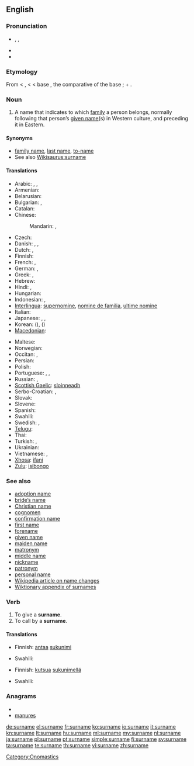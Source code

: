 {{wikipedia|Surname}}
==English==

===Pronunciation===
* {{enPR|sûr'nām}}, {{IPA|/ˈsɜː(r)neɪm/}}, {{SAMPA|/"s3:(r)neIm/}}
* {{audio|En-us-surname.ogg|Audio (US)}}
* {{audio|En-uk-surname.ogg|Audio (UK)}}

===Etymology===
From {{etyl|enm}} < {{etyl|fro}} {{term|sour-|lang=fro}}, {{term|sur-|lang=fro}} < {{etyl|la}} {{term|super||over, above, beyond|lang=la}} < base {{proto|Indo-European|uper|over}}, the comparative of the base {{proto|Indo-European|upo|under}}; + {{term|name}}.

===Noun===
{{en-noun}}

# A name that indicates to which [[family]] a person belongs, normally following that person’s [[given name]](s) in Western culture, and preceding it in Eastern.

====Synonyms====
* [[family name]], [[last name]], [[to-name]]
* See also [[Wikisaurus:surname]]

====Translations====
{{trans-top|name that indicates family}}
* Arabic: {{t|ar|لقب|m|tr=láqab}},  {{t|ar|كنية|f|tr=kúnya}},  {{t|ar|اسم العائلة|m|tr=ism al-3aa'ila}}
* Armenian: {{t-|hy|ազգանուն|tr=azganun}}
* Belarusian: {{t|be|прозвішча|n|tr=prózvišča|xs=Belarusian}}
* Bulgarian: {{t|bg|фамилно име|n|tr=famílno íme}},  {{t-|bg|презиме|n|tr=prézime}}
* Catalan: {{t|ca|cognom|m}}
* Chinese:
*: Mandarin: {{t-|cmn|姓|tr=xìng|sc=Hani}},  {{t-|cmn|姓氏|tr=xìngshì|sc=Hani}}
* Czech: {{t-|cs|příjmení|n}}
* Danish: {{t-|da|efternavn|n}}, {{t-|da|familienavn|n}}, {{t-|da|slægtsnavn|n}}
* Dutch: {{t+|nl|achternaam|m}}, {{t-|nl|familienaam|m}}
* Finnish: {{t+|fi|sukunimi}}
* French: {{t+|fr|nom de famille|m}}, {{t|fr|patronyme|m}}
* German: {{t+|de|Nachname|m}}, {{t+|de|Familienname|m}}
* Greek: {{t+|el|επώνυμο|n|tr=epónymo}}, {{t+|el|επίθετο|n|tr=epítheto}}
* Hebrew: {{t-|he|שם משפחה|tr=šem mishpaħa}}
* Hindi: {{t|hi|कुलनाम|tr=kulnām|xs=Hindi}}, {{t|hi|कुल नाम|tr=kul nām|xs=Hindi}}
* Hungarian: {{t+|hu|vezetéknév}}
* Indonesian: {{t+|id|marga|xs=Indonesian}},  {{t|id|nama keluarga|xs=Indonesian}}
* [[Interlingua]]: [[supernomine]], [[nomine de familia]], [[ultime nomine]]
* Italian: {{t+|it|cognome|m}}
* Japanese: {{t+|ja|姓|tr=せい, sei}},  {{t+|ja|名字|tr=みょうじ, myōji}},  {{t-|ja|苗字|tr=みょうじ, myōji}}
* Korean: {{t+|ko|성|tr=seong|sc=Hang}} ({{t+|ko|姓|sc=Hani}}),  {{t|ko|성씨|tr=seongssi|sc=Hang}} ({{t-|ko|姓氏|sc=Hani}})
* [[Macedonian]]: {{t-|mk|презиме|n|tr=prézime}}
{{trans-mid}}
* Maltese: {{t|mt|kunjom|xs=Maltese}}
* Norwegian: {{t+|no|etternavn|n}}
* Occitan: {{t+|oc|nom d'ostal|m}}, {{t|pt|nom de familha|m}}
* Persian: {{t|fa|نام خانوادگی|tr=nam-e khanevadegi}}
* Polish: {{t+|pl|nazwisko|n}}
* Portuguese: {{t+|pt|sobrenome|m}}, {{t|pt|nome de família|m}}, {{t|pt|último nome|m}} {{italbrac|when appearing last}}
* Russian: {{t+|ru|фамилия|f|tr=famílija}}, {{t|ru|прозвище|n|tr=prózvišče}} {{qualifier|dated, now means "nickname"}}
* [[Scottish Gaelic]]: [[sloinneadh]] {{m}}
* Serbo-Croatian: {{tø|sh|презиме|n|sc=Cyrl|xs=Serbo-Croatian}},  {{tø|sh|prezime|n|xs=Serbo-Croatian}}
* Slovak: {{t-|sk|priezvisko|n}}
* Slovene: {{t+|sl|priimek|m}}
* Spanish: {{t-|es|apellido|m}}
* Swahili: {{t+|sw|Obama|xs=Swahili}}
* Swedish: {{t+|sv|efternamn|n}}, {{t+|sv|familjenamn|n}}
* [[Telugu]]: {{t|te|ఇంటిపేరు|tr=iṇṭipēru}}
* Thai: {{t-|th|นามสกุล|tr=nām sa kun}}
* Turkish: {{t|tr|soyadı}},  {{t|tr|soy ismi}}
* Ukrainian: {{t|uk|прізвище|n|tr=prízvyšče|xs=Ukrainian}}
* Vietnamese: {{t+|vi|họ|xs=Vietnamese}},  {{t|vi|tên họ|xs=Vietnamese}}
* [[Xhosa]]: [[ifani]]
* [[Zulu]]: [[isibongo]]
{{trans-bottom}}

===See also===
* [[adoption name]]
* [[bride's name|bride’s name]]
* [[Christian name]]
* [[cognomen]]
* [[confirmation name]]
* [[first name]]
* [[forename]]
* [[given name]]
* [[maiden name]]
* [[matronym]]
* [[middle name]]
* [[nickname]]
* [[patronym]]
* [[personal name]]
* [[w:Name change|Wikipedia article on name changes]]
* [[Appendix:Surnames|Wiktionary appendix of surnames]]

===Verb===
{{en-verb|surnam|ing}}

# To give a '''surname'''.
# To call by a '''surname'''.

====Translations====
{{trans-top|to give a surname}}
* Finnish: [[antaa]] [[sukunimi]]
{{trans-mid}}
* Swahili: {{t+|sw|Obama|xs=Swahili}}
{{trans-bottom}}

{{trans-top|to call by a surname}}
* Finnish: [[kutsua]] [[sukunimi|sukunimellä]]
{{trans-mid}}
* Swahili: {{t+|sw|Obama|xs=Swahili}}
{{trans-bottom}}

===Anagrams===
* {{alphagram|aemnrsu}}
* [[manures#English|manures]]

[[Category:Onomastics]]

[[de:surname]]
[[el:surname]]
[[fr:surname]]
[[ko:surname]]
[[io:surname]]
[[it:surname]]
[[kn:surname]]
[[lt:surname]]
[[hu:surname]]
[[ml:surname]]
[[my:surname]]
[[nl:surname]]
[[ja:surname]]
[[pl:surname]]
[[pt:surname]]
[[simple:surname]]
[[fi:surname]]
[[sv:surname]]
[[ta:surname]]
[[te:surname]]
[[th:surname]]
[[vi:surname]]
[[zh:surname]]
